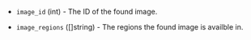 <!-- Code generated from the comments of the DatasourceOutput struct in datasource/image/data.go; DO NOT EDIT MANUALLY -->

- `image_id` (int) - The ID of the found image.

- `image_regions` ([]string) - The regions the found image is availble in.

<!-- End of code generated from the comments of the DatasourceOutput struct in datasource/image/data.go; -->
